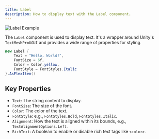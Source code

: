 ```yaml
---
title: Label
description: How to display text with the Label component.
---
```


![Label Example](/assets/label.png)

The `Label` component is used to display text. It's a wrapper around Unity's `TextMeshProUGUI` and provides a wide range of properties for styling.

```csharp
new Label {
    Text = "Hello, World!",
    FontSize = 6f,
    Color = Color.yellow,
    FontStyle = FontStyles.Italic
}.AsFlexItem()
```

## Key Properties
- `Text`: The string content to display.
- `FontSize`: The size of the font.
- `Color`: The color of the text.
- `FontStyle`: e.g., `FontStyles.Bold`, `FontStyles.Italic`.
- `Alignment`: How the text is aligned within its bounds, e.g., `TextAlignmentOptions.Left`.
- `RichText`: A boolean to enable or disable rich text tags like `<color>`. 